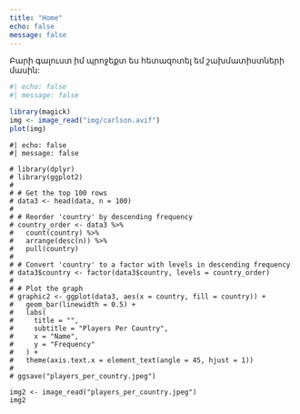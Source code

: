 ```yaml
---
title: "Home"
echo: false
message: false
---
```


Բարի գալուստ իմ պրոջեքտ ես հետազոտել եմ շախմատիստների մասին:

```r
#| echo: false
#| message: false

library(magick)
img <- image_read("img/carlson.avif")
plot(img)
```


```r2
#| echo: false
#| message: false

# library(dplyr)
# library(ggplot2)
# 
# # Get the top 100 rows
# data3 <- head(data, n = 100)
# 
# # Reorder 'country' by descending frequency
# country_order <- data3 %>%
#   count(country) %>%
#   arrange(desc(n)) %>%
#   pull(country)
# 
# # Convert 'country' to a factor with levels in descending frequency
# data3$country <- factor(data3$country, levels = country_order)
# 
# # Plot the graph
# graphic2 <- ggplot(data3, aes(x = country, fill = country)) +
#   geom_bar(linewidth = 0.5) +
#   labs(
#     title = "",
#     subtitle = "Players Per Country",
#     x = "Name",
#     y = "Frequency"
#   ) +
#   theme(axis.text.x = element_text(angle = 45, hjust = 1))
# 
# ggsave("players_per_country.jpeg")

img2 <- image_read("players_per_country.jpeg")
img2

```

